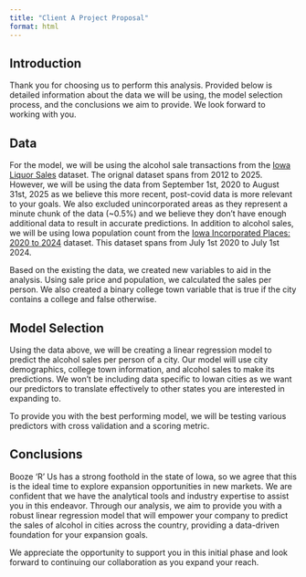 ```yaml
---
title: "Client A Project Proposal"
format: html
---
```


## Introduction

Thank you for choosing us to perform this analysis. Provided below is detailed information about the data we will be using, the model selection process, and the conclusions we aim to provide. We look forward to working with you.

## Data

For the model, we will be using the alcohol sale transactions from the [Iowa Liquor Sales](https://data.iowa.gov/Sales-Distribution/Iowa-Liquor-Sales/m3tr-qhgy/about_data) dataset. The orignal dataset spans from 2012 to 2025. However, we will be using the data from September 1st, 2020 to August 31st, 2025 as we believe this more recent, post-covid data is more relevant to your goals. We also excluded unincorporated areas as they represent a minute chunk of the data (\~0.5%) and we believe they don't have enough additional data to result in accurate predictions. In addition to alcohol sales, we will be using Iowa population count from the [Iowa Incorporated Places: 2020 to 2024](https://www.census.gov/data/tables/time-series/demo/popest/2020s-total-cities-and-towns.html) dataset. This dataset spans from July 1st 2020 to July 1st 2024.

Based on the existing the data, we created new variables to aid in the analysis. Using sale price and population, we calculated the sales per person. We also created a binary college town variable that is true if the city contains a college and false otherwise.

## Model Selection

Using the data above, we will be creating a linear regression model to predict the alcohol sales per person of a city. Our model will use city demographics, college town information, and alcohol sales to make its predictions. We won't be including data specific to Iowan cities as we want our predictors to translate effectively to other states you are interested in expanding to.

To provide you with the best performing model, we will be testing various predictors with cross validation and a scoring metric.

## Conclusions

Booze 'R' Us has a strong foothold in the state of Iowa, so we agree that this is the ideal time to explore expansion opportunities in new markets. We are confident that we have the analytical tools and industry expertise to assist you in this endeavor. Through our analysis, we aim to provide you with a robust linear regression model that will empower your company to predict the sales of alcohol in cities across the country, providing a data-driven foundation for your expansion goals.

We appreciate the opportunity to support you in this initial phase and look forward to continuing our collaboration as you expand your reach.
